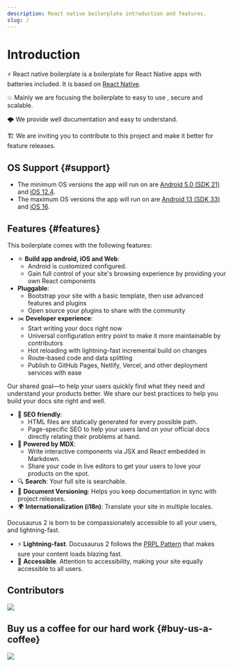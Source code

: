 ```yaml
---
description: React native boilerplate introduction and features.
slug: /
---
```


# Introduction

⚡️ React native boilerplate is a boilerplate for React Native apps with batteries included. It is based on [React Native](https://reactnative.dev/).

💥 Mainly we are focusing the boilerplate to easy to use , secure and scalable.

🌩️ We provide well documentation and easy to understand.

🏗️ We are inviting you to contribute to this project and make it better for feature releases.

## OS Support {#support}

- The minimum OS versions the app will run on are
  [Android 5.0 (SDK 21)](https://developer.android.com/studio/releases/platforms#5.0)
  and
  [iOS 12.4](https://developer.apple.com/documentation/ios-ipados-release-notes/ios-12_4-release-notes).
- The maximum OS versions the app will run on are
  [Android 13 (SDK 33)](https://developer.android.com/about/versions/13) and
  [iOS 16](https://developer.apple.com/ios/).

## Features {#features}

This boilerplate comes with the following features:

- ⚛️ **Build app android, iOS and Web**:
  - Android is customized configured.
  - Gain full control of your site's browsing experience by providing your own React components
- **Pluggable**:
  - Bootstrap your site with a basic template, then use advanced features and plugins
  - Open source your plugins to share with the community
- ✂️ **Developer experience**:
  - Start writing your docs right now
  - Universal configuration entry point to make it more maintainable by contributors
  - Hot reloading with lightning-fast incremental build on changes
  - Route-based code and data splitting
  - Publish to GitHub Pages, Netlify, Vercel, and other deployment services with ease

Our shared goal—to help your users quickly find what they need and understand your products better. We share our best practices to help you build your docs site right and well.

- 🎯 **SEO friendly**:
  - HTML files are statically generated for every possible path.
  - Page-specific SEO to help your users land on your official docs directly relating their problems at hand.
- 📝 **Powered by MDX**:
  - Write interactive components via JSX and React embedded in Markdown.
  - Share your code in live editors to get your users to love your products on the spot.
- 🔍 **Search**: Your full site is searchable.
- 💾 **Document Versioning**: Helps you keep documentation in sync with project releases.
- 🌍 **Internationalization (i18n)**: Translate your site in multiple locales.

Docusaurus 2 is born to be compassionately accessible to all your users, and lightning-fast.

- ⚡️ **Lightning-fast**. Docusaurus 2 follows the [PRPL Pattern](https://developers.google.com/web/fundamentals/performance/prpl-pattern/) that makes sure your content loads blazing fast.
- 🦖 **Accessible**. Attention to accessibility, making your site equally accessible to all users.

## Contributors

<a href="https://github.com/shdevelopersofficial/react-native-boilerplate/graphs/contributors">
  <img src="https://contrib.rocks/image?repo=shdevelopersofficial/react-native-boilerplate" />
</a>

## Buy us a coffee for our hard work {#buy-us-a-coffee}

<a href="https://www.buymeacoffee.com/adsalihac">
  <img src="https://img.buymeacoffee.com/button-api/?text=Buy us a coffee&emoji=&slug=adsalihac&button_colour=FFDD00&font_colour=000000&font_family=Cookie&outline_colour=000000&coffee_colour=ffffff" />
</a>
